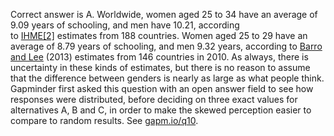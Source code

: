 Correct answer is A. Worldwide, women aged 25 to 34 have an average of 9.09 years of schooling, and men have 10.21, according to [IHME[2]](http://www.healthdata.org/node/3680) estimates from 188 countries. Women aged 25 to 29 have an average of 8.79 years of schooling, and men 9.32 years, according to [Barro and Lee](http://www.barrolee.com/) (2013) estimates from 146 countries in 2010. As always, there is uncertainty in these kinds of estimates, but there is no reason to assume that the difference between genders is nearly as large as what people think. Gapminder first asked this question with an open answer field to see how responses were distributed, before deciding on three exact values for alternatives A, B and C, in order to make the skewed perception easier to compare to random results. See [gapm.io/q10](http://gapm.io/q10).